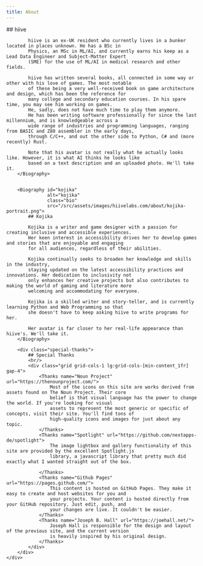 ```yaml
---
title: About
---
```



<BaseLayout title={frontmatter.title} current="about">
    <div class="container about">
        <Biography id="hiive"
                   alt="hiive"
                   class="bio"
                   src="/src/assets/images/hiivelabs.com/about/hiive-portrait.png">
            ## hiive

            hiive is an ex-UK resident who currently lives in a bunker located in places unknown. He has a BSc in
            Physics, an MSc in ML/AI, and currently earns his keep as a Lead Data Engineer and Subject-Matter Expert
            (SME) for the use of ML/AI in medical research and other fields.

            hiive has written several books, all connected in some way or other with his love of games. The most notable
            of these being a very well-received book on game architecture and design, which has been the reference for
            many college and secondary education courses. In his spare time, you may see him working on games.
            He, sadly, does not have much time to play them anymore.
            He has been writing software professionally for since the last millennium, and is knowledgeable across a
            wide range of industries and programming languages, ranging from BASIC and Z80 assembler in the early days,
            through C/C++, and out the other side to Python, C# and (more recently) Rust.

            Note that his avatar is not really what he actually looks like. However, it is what AI thinks he looks like
            based on a text description and an uploaded photo. He'll take it.
        </Biography>


        <Biography id="kojika"
                   alt="kojika"
                   class="bio"
                   src="/src/assets/images/hiivelabs.com/about/kojika-portrait.png">
            ## Kojika

            Kojika is a writer and game designer with a passion for creating inclusive and accessible experiences.
            Her keen interest in accessibility drives her to develop games and stories that are enjoyable and engaging
            for all audiences, regardless of their abilities.

            Kojika continually seeks to broaden her knowledge and skills in the industry,
            staying updated on the latest accessibility practices and innovations. Her dedication to inclusivity not
            only enhances her creative projects but also contributes to making the world of gaming and literature more
            welcoming and accommodating for everyone.

            Kojika is a skilled writer and story-teller, and is currently learning Python and Web Programming so that
            she doesn't have to keep asking hiive to write programs for her.

            Her avatar is far closer to her real-life appearance than hiive's. We'll take it.
        </Biography>

        <div class="special-thanks">
            ## Special Thanks
            <hr/>
            <div class="grid grid-cols-1 lg:grid-cols-[min-content_1fr] gap-4">
                <Thanks name="Noun Project" url="https://thenounproject.com/">
                    Most of the icons on this site are works derived from assets found on The Noun Project. Their core
                    belief is that visual language has the power to change the world. If you're looking for visual
                    assets to represent the most generic or specific of concepts, visit their site. You'll find tons of
                    high-quality icons and images for just about any topic.
                </Thanks>
                <Thanks name="Spotlight" url="https://github.com/nextapps-de/spotlight">
                    The image lightbox and gallery functionality of this site are provided by the excellent Spotlight.js
                    library, a javascript library that pretty much did exactly what I wanted straight out of the box.

                </Thanks>
                <Thanks name="Github Pages" url="https://pages.github.com/">
                    This content is hosted on GitHub Pages. They make it easy to create and host websites for you and
                    your projects. Your content is hosted directly from your GitHub repository. Just edit, push, and
                    your changes are live. It couldn't be easier.
                </Thanks>
                <Thanks name="Joseph B. Hall" url="https://joehall.net/">
                    Joseph Hall is responsible for the design and layout of the previous site, and the current version
                    is heavily inspired by his original design.
                </Thanks>
            </div>
        </div>
    </div>
</BaseLayout>
